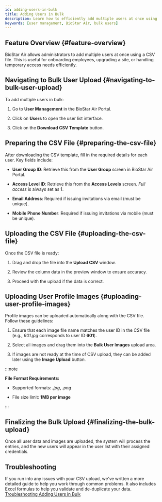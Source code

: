 ```yaml
---
id: adding-users-in-bulk
title: Adding Users in Bulk
description: Learn how to efficiently add multiple users at once using CSV file upload, configure bulk access levels, and manage profile images in BioStar Air Portal.
keywords: [user management, BioStar Air, bulk users]
---
```



## Feature Overview {#feature-overview}

BioStar Air allows administrators to add multiple users at once using a CSV file. This is useful for onboarding employees, upgrading a site, or handling temporary access needs efficiently.

<YouTube videoId="gOi2nP0Ag5o" />

<CustomerNote />

## Navigating to Bulk User Upload {#navigating-to-bulk-user-upload}

To add multiple users in bulk:

1. Go to **User Management** in the BioStar Air Portal.

1. Click on **Users** to open the user list interface.

1. Click on the **Download CSV Template** button.


## Preparing the CSV File {#preparing-the-csv-file}

After downloading the CSV template, fill in the required details for each user. Key fields include:

* **User Group ID**: Retrieve this from the **User Group** screen in BioStar Air Portal.

* **Access Level ID**: Retrieve this from the **Access Levels** screen. *Full access* is always set as **1**.

* **Email Address**: Required if issuing invitations via email (must be unique).

* **Mobile Phone Number**: Required if issuing invitations via mobile (must be unique).


## Uploading the CSV File {#uploading-the-csv-file}

Once the CSV file is ready:

1. Drag and drop the file into the **Upload CSV** window.

1. Review the column data in the preview window to ensure accuracy.

1. Proceed with the upload if the data is correct.


## Uploading User Profile Images {#uploading-user-profile-images}

Profile images can be uploaded automatically along with the CSV file. Follow these guidelines:

1. Ensure that each image file name matches the user ID in the CSV file (e.g., *601.jpg* corresponds to user ID **601**).

1. Select all images and drag them into the **Bulk User Images** upload area.

1. If images are not ready at the time of CSV upload, they can be added later using the **Image Upload** button.

:::note

**File Format Requirements:**

* Supported formats: *.jpg*, *.png*

* File size limit: **1MB per image**

:::


## Finalizing the Bulk Upload {#finalizing-the-bulk-upload}

Once all user data and images are uploaded, the system will process the entries, and the new users will appear in the user list with their assigned credentials.

## Troubleshooting

If you run into any issues with your CSV upload, we've written a more detailed guide to help you work through common problems. It also includes Excel formulas to help you validate and de-duplicate your data. [Troubleshooting Adding Users in Bulk](troubleshooting-adding-users-in-bulk)